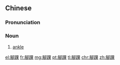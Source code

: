 {{also|脚踝}}
==Chinese==
{{zh-forms|s=脚踝}}

===Pronunciation===
{{zh-pron
|m=jiǎohuái
|c=goek3 waa5
|cat=n
}}

===Noun===
{{zh-noun}}

# [[ankle]]

{{zh-cat|Anatomy}}

[[el:腳踝]]
[[fr:腳踝]]
[[mg:腳踝]]
[[pt:腳踝]]
[[tl:腳踝]]
[[chr:腳踝]]
[[zh:腳踝]]